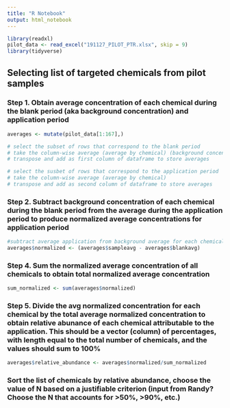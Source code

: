 ```yaml
---
title: "R Notebook"
output: html_notebook
---
```



```r
library(readxl)
pilot_data <- read_excel("191127_PILOT_PTR.xlsx", skip = 9)
library(tidyverse)
```

## Selecting list of targeted chemicals from pilot samples

### Step 1. Obtain average concentration of each chemical during the blank period (aka background concentration) and application period
```r
averages <- mutate(pilot_data[1:167],)

# select the subset of rows that correspond to the blank period
# take the column-wise average (average by chemical) (background concentration)
# transpose and add as first column of dataframe to store averages

# select the susbet of rows that correspond to the application period
# take the column-wise average (average by chemical)
# transpose and add as second column of dataframe to store averages

```

### Step 2. Subtract background concentration of each chemical during the blank period from the average during the application period to produce normalized average concentrations for application period
```r
#subtract average application from background average for each chemical (vector/array operation) - subtract column 1 from column 2 in the averages df, store result as column 3
averages$normalized <- (averages$sampleavg - averages$blankavg)
```

### Step 4. Sum the normalized average concentration of all chemicals to obtain total normalized average concentration
```r
sum_normalized <- sum(averages$normalized)
```

### Step 5. Divide the avg normalized concentration for each chemical by the total average normalized concentration to obtain relative abunance of each chemical attributable to the application. This should be a vector (column) of percentages, with length equal to the total number of chemicals, and the values should sum to 100%
```r
averages$relative_abundance <- averages$normalized/sum_normalized
```

### Sort the list of chemicals by relative abundance, choose the value of N based on a justifiable criterion (input from Randy? Choose the N that accounts for >50%, >90%, etc.)
```r

```

```r

```

```r

```

```r

```
